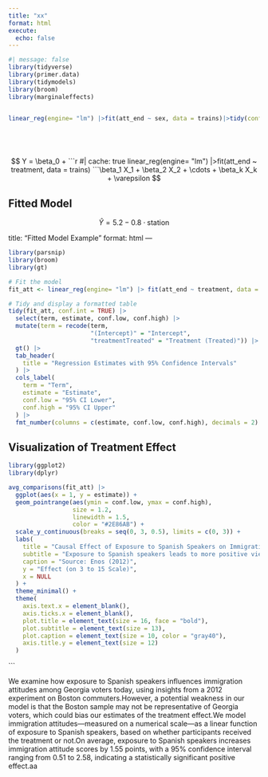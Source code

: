 ```yaml
---
title: "xx"
format: html
execute: 
  echo: false
---
```


```r
#| message: false
library(tidyverse)
library(primer.data)
library(tidymodels)
library(broom)
library(marginaleffects)


linear_reg(engine= "lm") |>fit(att_end ~ sex, data = trains)|>tidy(conf.int = TRUE)






```
$$
Y = \beta_0 + 
```r
#| cache: true
linear_reg(engine= "lm") |>fit(att_end ~ treatment, data = trains) 
```\beta_1 X_1 + \beta_2 X_2 + \cdots + \beta_k X_k + \varepsilon
$$

## Fitted Model

$$
\hat{Y} = 5.2 - 0.8 \cdot \text{station}
$$


title: "Fitted Model Example"
format: html
---



```r
library(parsnip)
library(broom)
library(gt)

# Fit the model
fit_att <- linear_reg(engine= "lm") |> fit(att_end ~ treatment, data = trains)

# Tidy and display a formatted table
tidy(fit_att, conf.int = TRUE) |>
  select(term, estimate, conf.low, conf.high) |>
  mutate(term = recode(term,
                       "(Intercept)" = "Intercept",
                       "treatmentTreated" = "Treatment (Treated)")) |>
  gt() |>
  tab_header(
    title = "Regression Estimates with 95% Confidence Intervals"
  ) |>
  cols_label(
    term = "Term",
    estimate = "Estimate",
    conf.low = "95% CI Lower",
    conf.high = "95% CI Upper"
  ) |>
  fmt_number(columns = c(estimate, conf.low, conf.high), decimals = 2)

```



## Visualization of Treatment Effect

```r
library(ggplot2)
library(dplyr)

avg_comparisons(fit_att) |>
  ggplot(aes(x = 1, y = estimate)) +
  geom_pointrange(aes(ymin = conf.low, ymax = conf.high),
                  size = 1.2,
                  linewidth = 1.5,
                  color = "#2E86AB") +
  scale_y_continuous(breaks = seq(0, 3, 0.5), limits = c(0, 3)) +
  labs(
    title = "Causal Effect of Exposure to Spanish Speakers on Immigration Attitudes",
    subtitle = "Exposure to Spanish speakers leads to more positive views on immigration",
    caption = "Source: Enos (2012)",
    y = "Effect (on 3 to 15 Scale)",
    x = NULL
  ) +
  theme_minimal() +
  theme(
    axis.text.x = element_blank(),
    axis.ticks.x = element_blank(),
    plot.title = element_text(size = 16, face = "bold"),
    plot.subtitle = element_text(size = 13),
    plot.caption = element_text(size = 10, color = "gray40"),
    axis.title.y = element_text(size = 12)
  )

```
```


We examine how exposure to Spanish speakers influences immigration attitudes among Georgia voters today, using insights from a 2012 experiment on Boston commuters.However, a potential weakness in our model is that the Boston sample may not be representative of Georgia voters, which could bias our estimates of the treatment effect.We model immigration attitudes—measured on a numerical scale—as a linear function of exposure to Spanish speakers, based on whether participants received the treatment or not.On average, exposure to Spanish speakers increases immigration attitude scores by 1.55 points, with a 95% confidence interval ranging from 0.51 to 2.58, indicating a statistically significant positive effect.aa